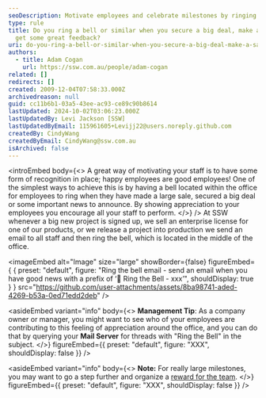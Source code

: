```yaml
---
seoDescription: Motivate employees and celebrate milestones by ringing a bell or similar when securing big deals, making sales, or receiving great feedback.
type: rule
title: Do you ring a bell or similar when you secure a big deal, make a sale, or
  get some great feedback?
uri: do-you-ring-a-bell-or-similar-when-you-secure-a-big-deal-make-a-sale-or-get-some-great-feedback
authors:
  - title: Adam Cogan
    url: https://ssw.com.au/people/adam-cogan
related: []
redirects: []
created: 2009-12-04T07:58:33.000Z
archivedreason: null
guid: cc11b6b1-03a5-43ee-ac93-ce89c90b8614
lastUpdated: 2024-10-02T03:06:23.000Z
lastUpdatedBy: Levi Jackson [SSW]
lastUpdatedByEmail: 115961605+Levijj22@users.noreply.github.com
createdBy: CindyWang
createdByEmail: CindyWang@ssw.com.au
isArchived: false
---
```


<introEmbed
  body={<>
A great way of motivating your staff is to have some form of recognition in place; happy employees are good employees! One of the simplest ways to achieve this is by having a bell located within the office for employees to ring when they have made a large sale, secured a big deal or some important news to announce. By showing appreciation to your employees you encourage all your staff to perform.
  </>}
/>
At SSW whenever a big new project is signed up, we sell an enterprise license for one of our products, or we release a project into production we send an email to all staff and then ring the bell, which is located in the middle of the office.


<imageEmbed
  alt="Image"
  size="large"
  showBorder={false}
  figureEmbed={ {
    preset: "default",
    figure: "Ring the bell email - send an email when you have good news with a prefix of ‘🔔 Ring the Bell - xxx’",
    shouldDisplay: true
  } }
  src="https://github.com/user-attachments/assets/8ba98741-aded-4269-b53a-0ed71edd2deb"
/>

<asideEmbed
  variant="info"
  body={<>
    **Management Tip**: As a company owner or manager, you might want to see who of your employees are contributing to this feeling of appreciation around the office, and you can do that by querying your **Mail Server** for threads with "Ring the Bell" in the subject.
  </>}
  figureEmbed={{
    preset: "default",
    figure: "XXX",
    shouldDisplay: false
  }}
/>

<asideEmbed
  variant="info"
  body={<>
    **Note:** For really large milestones, you may want to go a step further and organize a [reward for the team](/reward-your-developers).
  </>}
  figureEmbed={{
    preset: "default",
    figure: "XXX",
    shouldDisplay: false
  }}
/>
